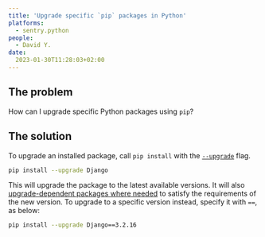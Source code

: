 ```yaml
---
title: 'Upgrade specific `pip` packages in Python'
platforms: 
  - sentry.python
people: 
  - David Y.
date:
  2023-01-30T11:28:03+02:00
---
```


## The problem

How can I upgrade specific Python packages using `pip`?

## The solution

To upgrade an installed package, call `pip install` with the [`--upgrade`](https://pip.pypa.io/en/stable/cli/pip_install/#cmdoption-U) flag.

```sh
pip install --upgrade Django
```

This will upgrade the package to the latest available versions. It will also [upgrade-dependent packages where needed](https://pip.pypa.io/en/stable/cli/pip_install/#cmdoption-upgrade-strategy) to satisfy the requirements of the new version. To upgrade to a specific version instead, specify it with `==`, as below:

```sh
pip install --upgrade Django==3.2.16
```
